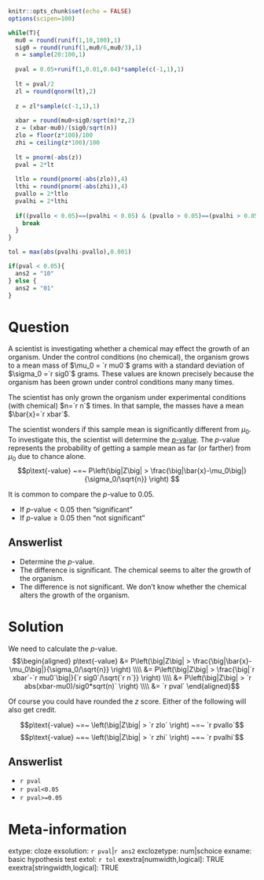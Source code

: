 ```r
knitr::opts_chunk$set(echo = FALSE)
options(scipen=100)

while(T){
  mu0 = round(runif(1,10,100),1)
  sig0 = round(runif(1,mu0/6,mu0/3),1)
  n = sample(20:100,1)
  
  pval = 0.05+runif(1,0.01,0.04)*sample(c(-1,1),1)
  
  lt = pval/2
  zl = round(qnorm(lt),2)
  
  z = zl*sample(c(-1,1),1)
  
  xbar = round(mu0+sig0/sqrt(n)*z,2)
  z = (xbar-mu0)/(sig0/sqrt(n))
  zlo = floor(z*100)/100
  zhi = ceiling(z*100)/100
  
  lt = pnorm(-abs(z))
  pval = 2*lt
  
  ltlo = round(pnorm(-abs(zlo)),4)
  lthi = round(pnorm(-abs(zhi)),4)
  pvallo = 2*ltlo
  pvalhi = 2*lthi
  
  if((pvallo < 0.05)==(pvalhi < 0.05) & (pvallo > 0.05)==(pvalhi > 0.05)){
    break
  }
}

tol = max(abs(pvalhi-pvallo),0.001)

if(pval < 0.05){
  ans2 = "10"
} else {
  ans2 = "01"
}

```

Question
========

A scientist is investigating whether a chemical may effect the growth of an organism. Under the control conditions (no chemical), the organism grows to a mean mass of $\mu_0 = `r mu0`$ grams with a standard deviation of $\sigma_0 =`r sig0`$ grams. These values are known precisely because the organism has been grown under control conditions many many times.

The scientist has only grown the organism under experimental conditions (with chemical) $n=`r n`$ times. In that sample, the masses have a mean $\bar{x}=`r xbar`$.

The scientist wonders if this sample mean is significantly different from $\mu_0$. To investigate this, the scientist will determine the [$p$-value](https://en.wikipedia.org/wiki/P-value){target="blank"}. The $p$-value represents the probability of getting a sample mean as far (or farther) from $\mu_0$ due to chance alone.
$$p\text{-value} ~=~ P\left(\big|Z\big| > \frac{\big|\bar{x}-\mu_0\big|}{\sigma_0/\sqrt{n}} \right) $$

It is common to compare the $p$-value to 0.05.

* If $p\text{-value} < 0.05$ then "significant"
* If $p\text{-value} \ge 0.05$ then "not significant"


Answerlist
--------
* Determine the $p$-value.
* The difference is significant. The chemical seems to alter the growth of the organism.
* The difference is not significant. We don't know whether the chemical alters the growth of the organism.


Solution
========

We need to calculate the $p$-value.
$$\begin{aligned}
p\text{-value} &= P\left(\big|Z\big| > \frac{\big|\bar{x}-\mu_0\big|}{\sigma_0/\sqrt{n}} \right) \\\\
&= P\left(\big|Z\big| > \frac{\big|`r xbar`-`r mu0`\big|}{`r sig0`/\sqrt{`r n`}} \right) \\\\
&= P\left(\big|Z\big| > `r abs(xbar-mu0)/sig0*sqrt(n)` \right) \\\\
&= `r pval`
\end{aligned}$$

Of course you could have rounded the $z$ score. Either of the following will also get credit.

$$p\text{-value} ~=~ \left(\big|Z\big| > `r zlo` \right) ~=~ `r pvallo`$$
$$p\text{-value} ~=~ \left(\big|Z\big| > `r zhi` \right) ~=~ `r pvalhi`$$

Answerlist
--------
* `r pval`
* `r pval<0.05`
* `r pval>=0.05`


Meta-information
================
extype: cloze
exsolution: `r pval`|`r ans2`
exclozetype: num|schoice
exname: basic hypothesis test
extol: `r tol`
exextra[numwidth,logical]: TRUE
exextra[stringwidth,logical]: TRUE
